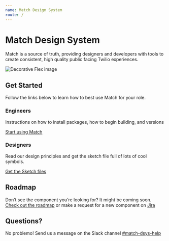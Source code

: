 ```yaml
---
name: Match Design System
route: /
---
```


# Match Design System

Match is a source of truth, providing designers and developers with tools to create consistent, high quality public facing Twilio experiences.

![Decorative Flex image](blocks.png)

## Get Started

Follow the links below to learn how to best use Match for your role.

### Engineers

Instructions on how to install packages, how to begin building, and versions

[Start using Match](./getting-started/develop)

### Designers

Read our design principles and get the sketch file full of lots of cool symbols.

[Get the Sketch files](./getting-started/design)

## Roadmap

Don’t see the component you’re looking for? It might be coming soon. [Check out the roadmap](./roadmap) or make a request for a new component on [Jira]()

## Questions?

No problemo! Send us a message on the Slack channel [#match-dsys-help]()
